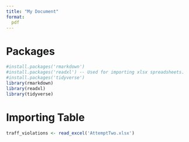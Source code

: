 ```yaml
---
title: "My Document"
format:
  pdf
---
```


# Packages

```R
#install.packages('rmarkdown')
#install.packages('readxl') -- Used for importing xlsx spreadsheets.
#install.packages('tidyverse')
library(rmarkdown)
library(readxl)
library(tidyverse)
```

# Importing Table

```R
traff_violations <- read_excel('AttemptTwo.xlsx')


```
